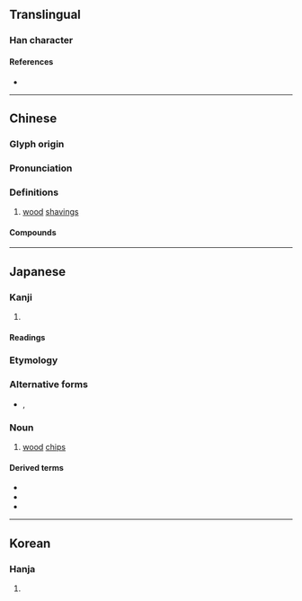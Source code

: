 {{also|柿}}
{{character info/new}}
==Translingual==

===Han character===
{{Han char|rn=75|rad=木|as=04|sn=8|four=|canj=DJB|ids=⿰木巿}}

====References====
* {{Han ref|kx=0513.080|dkj=14496|dj=0899.050|hdz=21165.050|uh=676E|ud=26478}}

----

==Chinese==
{{zh-forms|alt=𣏕,柹,𣐈}}

===Glyph origin===
{{Han etym}}

===Pronunciation===
{{zh-pron
|m=fèi
|mc=y
|oc=y
|cat=n
}}

===Definitions===
{{zh-hanzi}}

# [[wood]] [[shaving]]s

====Compounds====
{{zh-der|番薯杮}}

----

==Japanese==

===Kanji===
{{ja-kanji|grade=|rs=木04}}

# {{rfdef|ja|sort=木04}}

====Readings====
{{ja-readings
|on=はい
|kun=こけら-
}}

===Etymology===
{{rfe|ja}}

===Alternative forms===
* {{ja-l|𣏕}}, {{ja-l|木屑}}

===Noun===
{{ja-noun|こけら}}

# [[wood]] [[chips]]

====Derived terms====
* {{ja-r|杮落とし|こけらおとし}}
* {{ja-r|杮葺|こけらぶき}}
* {{ja-r|杮板|こけらいた}}

----

==Korean==

===Hanja===
{{ko-hanja|hangeul=폐|eumhun=|rv=pye|mr=p'ye|y=phyey}}

# {{rfdef|ko|sort=木04}}